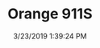 ---
width: 2000
height: 1333
title: Orange 911S
description: Door open on a 911S in orange.
date: 3/23/2019 1:39:24 PM
cameraMake: Sony
cameraModel: ILCE-7M3
lens: FE 55mm F1.8 ZA
settingsfStop: f/1.8
settingsISO: ISO 640
settingsShutter: 1/100
settingsFocalLength: 55 mm
---